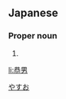 ==Japanese==
{{ja-kanjitab|恭|男}}

===Proper noun===
{{ja-pos|proper|やすお}}

# {{given name|male|lang=ja}}

[[Category:Japanese male given names|やすお]]

[[li:恭男]]